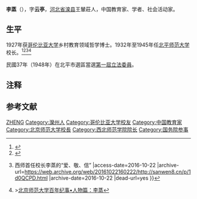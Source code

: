 {{Infobox Officeholder
|姓名=李蒸
|圖像=File:李蒸.jpg
|圖像大小=200px
|圖像說明=  
| 字       = 
| 號       = 
| 別名     = 
| 出生名   = 
| 出生日期 = 1895年5月22日
| 出生地點 = 
| 逝世日期 = 1975年2月2日
| 逝世地點 = 
| 死因     = 
| 墓地     = 
| 墓地座標 = 
| 籍貫     = 
| 國籍     = 
| 公民權   = 
| 政黨     = 
| 其他政黨 = 
| 身高     = 
| 配偶     = 
| 伴侶     = 
| 兒女     = 
| 父母     = 父李振棠、母吳氏
| 親屬     = 
| 居住地   = 
| 學歷     = 
| 母校     = 
| 職業     = 
| 專業     = 
| 知名原因 = 
| 著作     = 
| 宗教信仰 = 
| 獲獎     = 
| 簽名     = 
| 腳註     = 
}}
'''李蒸'''（{{bd|1895年|5月22日|1975年|2月2日|catIdx=Li李}}），字'''云亭'''，[[河北省|河北省]][[滦县|滦县]]王輦莊人，中国教育家、学者、社会活动家。

== 生平 ==
1927年获[[哥伦比亚大学|哥伦比亚大学]]乡村教育领域哲学博士。1932年至1945年任[[北平师范大学|北平师范大学]]{{NoteTag|name="BNU"|1=[[抗日战争|抗日战争]]时期该校曾西迁[[陕西|陕西]]、[[甘肃|甘肃]]，并入[[西安临时大学|西安临时大学]]、[[国立西北联合大学|国立西北联合大学]]（西北联大），后改名为[[国立西北师范学院|国立西北师范学院]]。}}校长。<ref>{{Cite web |url=http://www.tszx.gov.cn/tszxwsw/index.aspx?lanmuid=107&sublanmuid=955&id=2665 |title=回忆父亲李蒸与教育事业 |access-date=2016-10-22 |archive-url=https://web.archive.org/web/20160604022232/http://www.tszx.gov.cn/tszxwsw/index.aspx?lanmuid=107 |archive-date=2016-06-04 |dead-url=yes }}</ref><ref>{{Cite web |url=http://www.lhwhyj.org/a/huikan/2014/0510/532.html |title=爱国的教育家李蒸事略 |access-date=2016-10-22 |archive-url=https://web.archive.org/web/20161022154815/http://www.lhwhyj.org/a/huikan/2014/0510/532.html |archive-date=2016-10-22 |dead-url=yes }}</ref><ref>{{Cite web |url=http://sanwen8.cn/p/1d0QCPD.html |title=校史名师 {{!}} 西师首任校长李蒸的“爱、敬、信” |access-date=2016-10-22 |archive-url=https://web.archive.org/web/20161022160222/http://sanwen8.cn/p/1d0QCPD.html |archive-date=2016-10-22 |dead-url=yes }}</ref><ref>>[http://bnu.hiwis.com/people/people_detail?keyword=%E6%9D%8E%E8%92%B8 北京师范大学百年纪事•人物篇：李蒸]</ref>

民國37年（1948年）在北平市選區當選[[第一屆立法委員|第一屆立法委員]]。

== 注释 ==
{{NoteFoot}}

== 参考文献 ==
{{reflist}}

{{s-start}}
{{s-before|[[徐旭生|徐旭生]]|国立北平师范大学校长}}
{{s-title|国立北平师范大学校长（国立西北师范学院首任院长）|1932年7月—1945年8月}}
{{s-after|[[黎锦熙|黎锦熙]]|国立西北师范学院院长}}
{{s-end}}

{{School-stub}}
{{中華民國第一屆立法委員}}
{{中國國民黨中央執行委員會常務委員}}
{{1949年聲明脫離國民黨政治人物名單}}
{{国务院参事}}

{{Authority control}}
{{DEFAULTSORT:Li李}}
[[Category:李姓|ZHENG]]
[[Category:灤州人|Category:灤州人]]
[[Category:哥伦比亚大学校友|Category:哥伦比亚大学校友]]
[[Category:中国教育家|Category:中国教育家]]
[[Category:北京师范大学校長|Category:北京师范大学校長]]
[[Category:西北师范学院院长|Category:西北师范学院院长]]
[[Category:国务院参事|Category:国务院参事]]